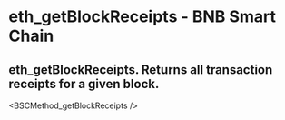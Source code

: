# eth_getBlockReceipts - BNB Smart Chain

## eth_getBlockReceipts. Returns all transaction receipts for a given block.


<BSCMethod_getBlockReceipts />
